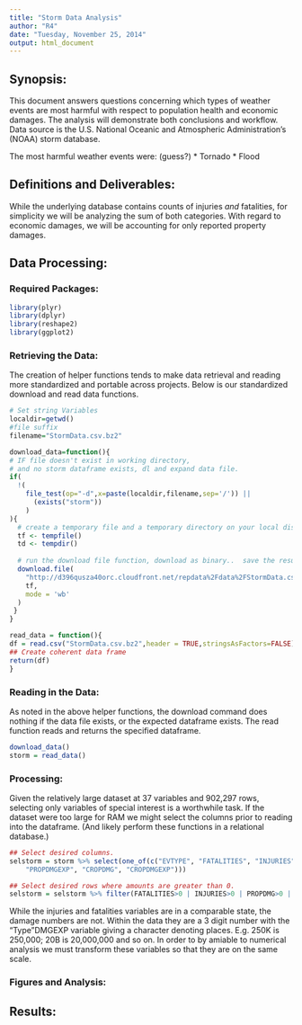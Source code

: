 ```yaml
---
title: "Storm Data Analysis"
author: "R4"
date: "Tuesday, November 25, 2014"
output: html_document
---
```


## Synopsis:
This document answers questions concerning which types of weather events are most harmful with respect to population health and economic damages. The analysis will demonstrate both conclusions and workflow. Data source is the U.S. National Oceanic and Atmospheric Administration's (NOAA) storm database.

The most harmful weather events were: (guess?)
* Tornado
* Flood

## Definitions and Deliverables:
While the underlying database contains counts of injuries *and* fatalities, for simplicity we will be analyzing the sum of both categories. With regard to economic damages, we will be accounting for only reported property damages.

## Data Processing:

### Required Packages:
```r
library(plyr)
library(dplyr)
library(reshape2)
library(ggplot2)
```


### Retrieving the Data:
The creation of helper functions tends to make data retrieval and reading more standardized and portable across projects. 
Below is our standardized download and read data functions.
```r
# Set string Variables
localdir=getwd()
#file suffix
filename="StormData.csv.bz2"

download_data=function(){
# IF file doesn't exist in working directory, 
# and no storm dataframe exists, dl and expand data file.
if(
  !(
    file_test(op="-d",x=paste(localdir,filename,sep='/')) ||
      (exists("storm"))
    )
){
  # create a temporary file and a temporary directory on your local disk
  tf <- tempfile()
  td <- tempdir()
  
  # run the download file function, download as binary..  save the result to the temporary file
  download.file(
    "http://d396qusza40orc.cloudfront.net/repdata%2Fdata%2FStormData.csv.bz2",
    tf,
    mode = 'wb' 
  )
 }
}

read_data = function(){
df = read.csv("StormData.csv.bz2",header = TRUE,stringsAsFactors=FALSE) 
## Create coherent data frame
return(df)
}

```


### Reading in the Data:
As noted in the above helper functions, the download command does nothing if the data file exists, or the expected dataframe exists. The read function reads and returns the specified dataframe.
```r
download_data()
storm = read_data()
```

### Processing:
Given the relatively large dataset at 37 variables and 902,297 rows, selecting only variables of special interest is a worthwhile task. If the dataset were too large for RAM we might select the columns prior to reading into the dataframe. (And likely perform these functions in a relational database.)
```r
## Select desired columns.
selstorm = storm %>% select(one_of(c("EVTYPE", "FATALITIES", "INJURIES", "PROPDMG", 
    "PROPDMGEXP", "CROPDMG", "CROPDMGEXP")))

## Select desired rows where amounts are greater than 0.
selstorm = selstorm %>% filter(FATALITIES>0 | INJURIES>0 | PROPDMG>0 | CROPDMG>0)

```

While the injuries and fatalities variables are in a comparable state, the damage numbers are not. Within the data they are a 3 digit number with the "Type"DMGEXP variable giving a character denoting places. E.g. 250K is 250,000; 20B is 20,000,000 and so on. In order to by amiable to numerical analysis we must transform these variables so that they are on the same scale. 




### Figures and Analysis:

## Results:
